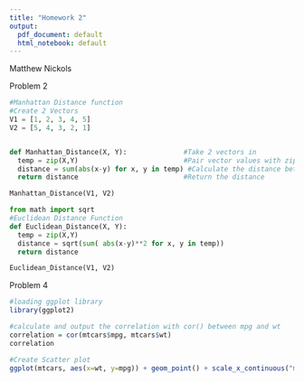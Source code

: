 ```yaml
---
title: "Homework 2"
output:
  pdf_document: default
  html_notebook: default
---
```

Matthew Nickols

Problem 2
```python
#Manhattan Distance function
#Create 2 Vectors
V1 = [1, 2, 3, 4, 5]
V2 = [5, 4, 3, 2, 1]


def Manhattan_Distance(X, Y):              #Take 2 vectors in
  temp = zip(X,Y)                          #Pair vector values with zip
  distance = sum(abs(x-y) for x, y in temp) #Calculate the distance between each pair
  return distance                          #Return the distance

Manhattan_Distance(V1, V2)

from math import sqrt
#Euclidean Distance Function
def Euclidean_Distance(X, Y):
  temp = zip(X,Y)
  distance = sqrt(sum( abs(x-y)**2 for x, y in temp))
  return distance

Euclidean_Distance(V1, V2)

```



Problem 4
```r
#loading ggplot library
library(ggplot2)

#calculate and output the correlation with cor() between mpg and wt
correlation = cor(mtcars$mpg, mtcars$wt)
correlation

#Create Scatter plot
ggplot(mtcars, aes(x=wt, y=mpg)) + geom_point() + scale_x_continuous("mtcars$wt") + scale_y_continuous("mtcars$mpg") + theme_classic()
```

